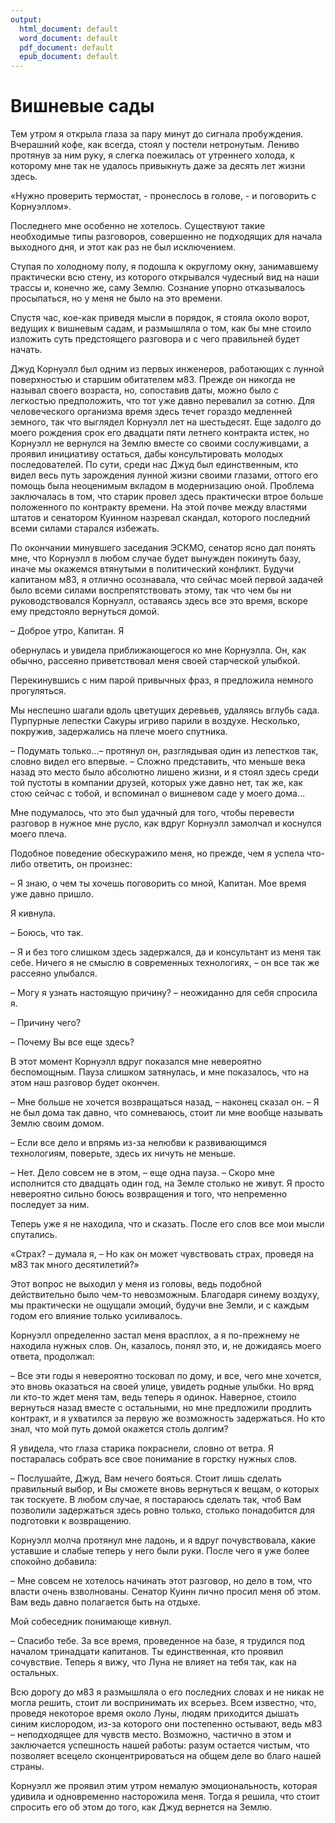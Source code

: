 ```yaml
---
output:
  html_document: default
  word_document: default
  pdf_document: default
  epub_document: default
---
```


# Вишневые сады {#01}

Тем утром я открыла глаза за пару минут до сигнала пробуждения. Вчерашний кофе, как всегда, стоял у постели нетронутым. Лениво протянув за ним руку, я слегка поежилась от утреннего холода, к которому мне так не удалось привыкнуть даже за десять лет жизни здесь.

«Нужно проверить термостат, - пронеслось в голове, - и поговорить с Корнуэллом».

Последнего мне особенно не хотелось. Существуют такие необходимые типы разговоров, совершенно не подходящих для начала выходного дня, и этот как раз не был исключением.

Ступая по холодному полу, я подошла к округлому окну, занимавшему практически всю стену, из которого открывался чудесный вид на наши трассы и, конечно же, саму Землю. Сознание упорно отказывалось просыпаться, но у меня не было на это времени.

Спустя час, кое-как приведя мысли в порядок, я стояла около ворот, ведущих к вишневым садам, и размышляла о том, как бы мне стоило изложить суть предстоящего разговора и с чего правильней будет начать.

Джуд Корнуэлл был одним из первых инженеров, работающих с лунной поверхностью и старшим обитателем м83. Прежде он никогда не называл своего возраста, но, сопоставив даты, можно было с легкостью предположить, что тот уже давно перевалил за сотню. Для человеческого организма время здесь течет гораздо медленней земного, так что выглядел Корнуэлл лет на шестьдесят. Еще задолго до моего рождения срок его двадцати пяти летнего контракта истек, но Корнуэлл не вернулся на Землю вместе со своими сослуживцами, а проявил инициативу остаться, дабы консультировать молодых последователей. По сути, среди нас Джуд был единственным, кто видел весь путь зарождения лунной жизни своими глазами, оттого его помощь была неоценимым вкладом в модернизацию оной. Проблема заключалась в том, что старик провел здесь практически втрое больше положенного по контракту времени. На этой почве между властями штатов и сенатором Куинном назревал скандал, которого последний всеми силами старался избежать.

По окончании минувшего заседания ЭСКМО, сенатор ясно дал понять мне, что Корнуэлл в любом случае будет вынужден покинуть базу, иначе мы окажемся втянутыми в политический конфликт. Будучи капитаном м83, я отлично осознавала, что сейчас моей первой задачей было всеми силами воспрепятствовать этому, так что чем бы ни руководствовался Корнуэлл, оставаясь здесь все это время, вскоре ему предстояло вернуться домой.

– Доброе утро, Капитан. Я

обернулась и увидела приближающегося ко мне Корнуэлла. Он, как обычно, рассеяно приветствовал меня своей старческой улыбкой.

Перекинувшись с ним парой привычных фраз, я предложила немного прогуляться.

Мы неспешно шагали вдоль цветущих деревьев, удаляясь вглубь сада. Пурпурные лепестки Сакуры игриво парили в воздухе. Несколько, покружив, задержались на плече моего спутника.

– Подумать только…– протянул он, разглядывая один из лепестков так, словно видел его впервые. – Сложно представить, что меньше века назад это место было абсолютно лишено жизни, и я стоял здесь среди той пустоты в компании друзей, которых уже давно нет, так же, как стою сейчас с тобой, и вспоминал о вишневом саде у моего дома…

Мне подумалось, что это был удачный для того, чтобы перевести разговор в нужное мне русло, как вдруг Корнуэлл замолчал и коснулся моего плеча.

Подобное поведение обескуражило меня, но прежде, чем я успела что-либо ответить, он произнес:

– Я знаю, о чем ты хочешь поговорить со мной, Капитан. Мое время уже давно пришло.

Я кивнула.

– Боюсь, что так.

– Я и без того слишком здесь задержался, да и консультант из меня так себе. Ничего я не смыслю в современных технологиях, – он все так же рассеяно улыбался.

– Могу я узнать настоящую причину? – неожиданно для себя спросила я.

– Причину чего?

– Почему Вы все еще здесь?

В этот момент Корнуэлл вдруг показался мне невероятно беспомощным. Пауза слишком затянулась, и мне показалось, что на этом наш разговор будет окончен.

– Мне больше не хочется возвращаться назад, – наконец сказал он. – Я не был дома так давно, что сомневаюсь, стоит ли мне вообще называть Землю своим домом.

– Если все дело и впрямь из-за нелюбви к развивающимся технологиям, поверьте, здесь их ничуть не меньше.

– Нет. Дело совсем не в этом, – еще одна пауза. – Скоро мне исполнится сто двадцать один год, на Земле столько не живут. Я просто невероятно сильно боюсь возвращения и того, что непременно последует за ним.

Теперь уже я не находила, что и сказать. После его слов все мои мысли спутались.

«Страх? – думала я, – Но как он может чувствовать страх, проведя на м83 так много десятилетий?»

Этот вопрос не выходил у меня из головы, ведь подобной действительно было чем-то невозможным. Благодаря синему воздуху, мы практически не ощущали эмоций, будучи вне Земли, и с каждым годом его влияние только усиливалось.

Корнуэлл определенно застал меня врасплох, а я по-прежнему не находила нужных слов. Он, казалось, понял это, и, не дожидаясь моего ответа, продолжал:

– Все эти годы я невероятно тосковал по дому, и все, чего мне хочется, это вновь оказаться на своей улице, увидеть родные улыбки. Но вряд ли кто-то ждет меня там, ведь теперь я одинок. Наверное, стоило вернуться назад вместе с остальными, но мне предложили продлить контракт, и я ухватился за первую же возможность задержаться. Но кто знал, что мой путь домой окажется столь долгим?

Я увидела, что глаза старика покраснели, словно от ветра. Я постаралась собрать все свое понимание в горстку нужных слов.

– Послушайте, Джуд, Вам нечего бояться. Стоит лишь сделать правильный выбор, и Вы сможете вновь вернуться к вещам, о которых так тоскуете. В любом случае, я постараюсь сделать так, чтоб Вам позволили задержаться здесь ровно только, столько понадобится для подготовки к возвращению.

Корнуэлл молча протянул мне ладонь, и я вдруг почувствовала, какие уставшие и слабые теперь у него были руки. После чего я уже более спокойно добавила:

– Мне совсем не хотелось начинать этот разговор, но дело в том, что власти очень взволнованы. Сенатор Куинн лично просил меня об этом. Вам ведь давно полагается быть на отдыхе.

Мой собеседник понимающе кивнул.

– Спасибо тебе. За все время, проведенное на базе, я трудился под началом тринадцати капитанов. Ты единственная, кто проявил сочувствие. Теперь я вижу, что Луна не влияет на тебя так, как на остальных.

Всю дорогу до м83 я размышляла о его последних словах и не никак не могла решить, стоит ли воспринимать их всерьез. Всем известно, что, проведя некоторое время около Луны, людям приходится дышать синим кислородом, из-за которого они постепенно остывают, ведь м83 – неподходящее для чувств место. Возможно, частично в этом и заключается успешность нашей работы: разум остается чистым, что позволяет всецело сконцентрироваться на общем деле во благо нашей страны.

Корнуэлл же проявил этим утром немалую эмоциональность, которая удивила и одновременно насторожила меня. Тогда я решила, что стоит спросить его об этом до того, как Джуд вернется на Землю.